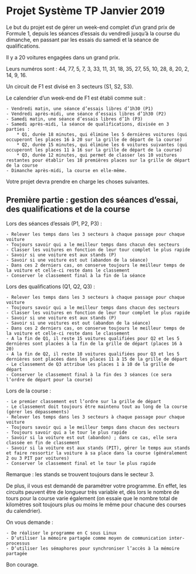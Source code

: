 # Projet Système TP Janvier 2019
Le but du projet est de gérer un week-end complet d’un grand prix de Formule 1, depuis les séances d’essais du vendredi jusqu’à la course du dimanche, en passant par les essais du samedi et la séance de qualifications.

Il y a 20 voitures engagées dans un grand prix.

Leurs numéros sont : 44, 77, 5, 7, 3, 33, 11, 31, 18, 35, 27, 55, 10, 28, 8, 20, 2, 14, 9, 16.

Un circuit de F1 est divisé en 3 secteurs (S1, S2, S3).

Le calendrier d’un week-end de F1 est établi comme suit :

    - Vendredi matin, une séance d’essais libres d’1h30 (P1)
    - Vendredi après-midi, une séance d’essais libres d’1h30 (P2)
    - Samedi matin, une séance d’essais libres d’1h (P3)
    - Samedi après-midi, la séance de qualifications, divisée en 3 parties :
        * Q1, durée 18 minutes, qui élimine les 5 dernières voitures (qui occuperont les places 16 à 20 sur la grille de départ de la course)
        * Q2, durée 15 minutes, qui élimine les 6 voitures suivantes (qui occuperont les places 11 à 16 sur la grille de départ de la course)
        * Q3, durée 12 minutes, qui permet de classer les 10 voitures restantes pour établir les 10 premières places sur la grille de départ de la course
    - Dimanche après-midi, la course en elle-même.

Votre projet devra prendre en charge les choses suivantes.

## Première partie : gestion des séances d’essai, des qualifications et de la course

Lors des séances d’essais (P1, P2, P3) :

    - Relever les temps dans les 3 secteurs à chaque passage pour chaque voiture
    - Toujours savoir qui a le meilleur temps dans chacun des secteurs
    - Classer les voitures en fonction de leur tour complet le plus rapide
    - Savoir si une voiture est aux stands (P)
    - Savoir si une voiture est out (abandon de la séance)
    - Dans ces 2 derniers cas, on conserve toujours le meilleur temps de la voiture et celle-ci reste dans le classement
    - Conserver le classement final à la fin de la séance

Lors des qualifications (Q1, Q2, Q3) :

    - Relever les temps dans les 3 secteurs à chaque passage pour chaque voiture
    - Toujours savoir qui a le meilleur temps dans chacun des secteurs
    - Classer les voitures en fonction de leur tour complet le plus rapide
    - Savoir si une voiture est aux stands (P)
    - Savoir si une voitures est out (abandon de la séance)
    - Dans ces 2 derniers cas, on conserve toujours le meilleur temps de la voiture et celle-ci reste dans le classement
    - A la fin de Q1, il reste 15 voitures qualifiées pour Q2 et les 5 dernières sont placées à la fin de la grille de départ (places 16 à 20)
    - A la fin de Q2, il reste 10 voitures qualifiées pour Q3 et les 5 dernières sont placées dans les places 11 à 15 de la grille de départ
    - Le classement de Q3 attribue les places 1 à 10 de la grille de départ
    - Conserver le classement final à la fin des 3 séances (ce sera l’ordre de départ pour la course)

Lors de la course :

    - Le premier classement est l’ordre sur la grille de départ
    - Le classement doit toujours être maintenu tout au long de la course (gérer les dépassements)
    - Relever les temps dans les 3 secteurs à chaque passage pour chaque voiture
    - Toujours savoir qui a le meilleur temps dans chacun des secteurs
    - Toujours savoir qui a le tour le plus rapide
    - Savoir si la voiture est out (abandon) ; dans ce cas, elle sera classée en fin de classement
    - Savoir si la voiture est aux stands (PIT), gérer le temps aux stands et faire ressortir la voiture à sa place dans la course (généralement 2 ou 3 PIT par voitures)
    - Conserver le classement final et le tour le plus rapide

Remarque : les stands se trouvent toujours dans le secteur 3.

De plus, il vous est demandé de paramétrer votre programme.
En effet, les circuits peuvent être de longueur très variable et, dès lors le nombre de tours pour la course varie également (on essaie que le nombre total de kilomètres soit toujours plus ou moins le même pour chacune des courses du calendrier).

On vous demande :

    - De réaliser le programme en C sous Linux
    - D’utiliser la mémoire partagée comme moyen de communication inter-processus
    - D’utiliser les sémaphores pour synchroniser l’accès à la mémoire partagée

Bon courage.
